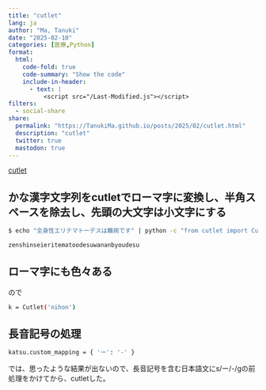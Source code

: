 ```yaml
---
title: "cutlet"
lang: ja
author: "Ma, Tanuki"
date: "2025-02-10"
categories: [医療,Python]
format:
  html:
    code-fold: true
    code-summary: "Show the code"
    include-in-header: 
      - text: |
          <script src="/Last-Modified.js"></script>
filters:
  - social-share
share:
  permalink: "https://TanukiMa.github.io/posts/2025/02/cutlet.html"
  description: "cutlet"
  twitter: true
  mastodon: true
---
```

[cutlet](https://polm.github.io/cutlet/cutlet.html)


## かな漢字文字列をcutletでローマ字に変換し、半角スペースを除去し、先頭の大文字は小文字にする

```.bash
$ echo "全身性エリテマトーデスは難病です" | python -c "from cutlet import Cutlet; k=Cutlet(); k.use_foreign_spelling=False; k.ensure_ascii=False; k.capitalize=False; print(k.romaji(''.join(k.romaji(input()).split())).lower())"

zenshinseieritematoodesuwananbyoudesu
```

## ローマ字にも色々ある
ので
```.bash
k = Cutlet('nihon')
```

## 長音記号の処理
```.bash
katsu.custom_mapping = { 'ー': '-' }
```
では、思ったような結果が出ないので、長音記号を含む日本語文にs/ー/-/gの前処理をかけてから、cutletした。
